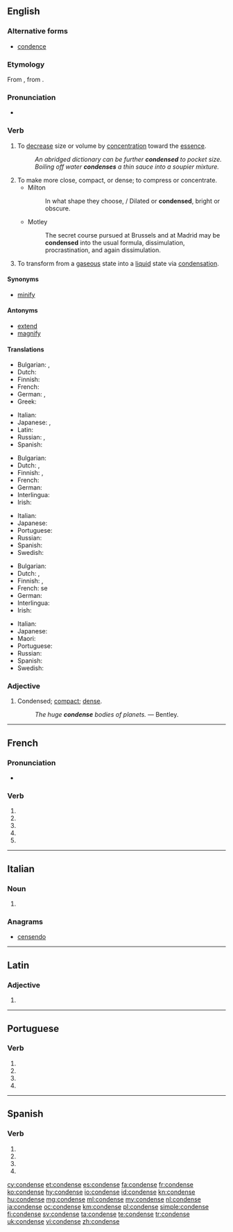 {{also|condensé}}
==English==

===Alternative forms===
* [[condence]]

===Etymology===
From {{etyl|frm|en}} {{term|condenser|lang=frm}}, from {{etyl|la|en}} {{term|condensare|lang=la}}.

===Pronunciation===
* {{audio|En-us-condense.ogg|Audio (US)|lang=en}}

===Verb===
{{en-verb|condenses|condensing|condensed}}

# {{context|transitive|lang=en}} To [[decrease]] size or volume by [[concentration]] toward the [[essence]].
#: ''An abridged dictionary can be further '''condensed''' to pocket size.''
#: ''Boiling off water '''condenses''' a thin sauce into a soupier mixture.''
# To make more close, compact, or dense; to compress or concentrate.
#* Milton
#*: In what shape they choose, / Dilated or '''condensed''', bright or obscure.
#* Motley
#*: The secret course pursued at Brussels and at Madrid may be '''condensed''' into the usual formula, dissimulation, procrastination, and again dissimulation.
# {{context|intransitive|chemistry|lang=en}} To transform from a [[gas]]eous state into a [[liquid]] state via [[condensation]].

====Synonyms====
* {{sense|to decrease size or volume}} [[minify]]

====Antonyms====
* [[extend]]
* [[magnify]]

====Translations====
{{trans-top|to decrease size or volume}}
* Bulgarian: {{t+|bg|сгъстявам}}, {{t+|bg|концентрирам}}
* Dutch: {{t+|nl|verdichten}}
* Finnish: {{t+|fi|tiivistää}}
* French: {{t+|fr|condenser}}
* German: {{t+|de|kondensieren}}, {{t|de|verkleinern}}
* Greek: {{t+|el|συμπυκνώνω|tr=sympyknóno|sc=Grek}}
{{trans-mid}}
* Italian: {{t|it|condensare}}
* Japanese: {{t+|ja|縮小|alt=縮小する|tr=shukushō suru|sc=Jpan}}, {{t|ja|縮める|tr=chizimeru|sc=Jpan}}
* Latin: {{t|la|condensare}}
* Russian: {{t+|ru|сгущать|impf|tr=sguščátʹ|sc=Cyrl}}, {{t+|ru|сгустить|pf|tr=sgustítʹ|sc=Cyrl}}
* Spanish: {{t|es|condensar}}
{{trans-bottom}}

{{trans-top|to transform something into a liquid}}
* Bulgarian: {{t+|bg|втечнявам}}
* Dutch: {{t+|nl|condenseren}}, {{t+|nl|neerslaan}}
* Finnish: {{t+|fi|tiivistää}}, {{t|fi|kondensoida}}
* French: {{t+|fr|condenser}}
* German: {{t+|de|kondensieren}}
* Interlingua: {{t|ia|condensar}}
* Irish: {{t|ga|comhdhlúthaigh}}
{{trans-mid}}
* Italian: {{t|it|condensare}}
* Japanese: {{t+|ja|液化|alt=液化する|tr=ekika suru|sc=Jpan}}
* Portuguese: {{t+|pt|condensar}}
* Russian: {{t|ru|конденсироваться|impf|pf|tr=kondɛnsírovatʹsja}}
* Spanish: {{t|es|condensar}}
* Swedish: {{t+|sv|kondensera}}
{{trans-bottom}}

{{trans-top|to be transformed into a liquid}}
* Bulgarian: {{t|bg|втечнявам се}}
* Dutch: {{t+|nl|condenseren}}, {{t+|nl|neerslaan}}
* Finnish: {{t+|fi|tiivistyä}}, {{t|fi|kondensoitua}}
* French: se {{t+|fr|condenser}}
* German: {{t+|de|kondensieren}}
* Interlingua: {{t|ia|condensar}}
* Irish: {{t|ga|comhdhlúthaigh}}
{{trans-mid}}
* Italian: {{t|it|condensarsi}}
* Japanese: {{t+|ja|液化|alt=液化する|tr=ekika suru|sc=Jpan}}
* Maori: {{t|mi|whakatōtā}}
* Portuguese: {{t+|pt|condensar}}
* Russian: {{t|ru|конденсироваться|impf|pf|tr=kondɛnsírovatʹsja}}
* Spanish: {{t|es|condensar}}
* Swedish: {{t+|sv|kondensera}}
{{trans-bottom}}

===Adjective===
{{en-adj}}

# {{context|archaic|lang=en}} Condensed; [[compact]]; [[dense]].
#: ''The huge '''condense''' bodies of planets.'' &mdash; Bentley.

----

==French==

===Pronunciation===
* {{homophones|lang=fr|condensent|condenses}}

===Verb===
{{fr-verb-form}}

# {{inflection of|condenser||1|s|pres|indc|lang=fr}}
# {{inflection of|condenser||3|s|pres|indc|lang=fr}}
# {{inflection of|condenser||1|s|pres|subj|lang=fr}}
# {{inflection of|condenser||3|s|pres|subj|lang=fr}}
# {{inflection of|condenser||2|s|impr|lang=fr}}

----

==Italian==

===Noun===
{{head|it|plural}} {{g|f}}

# {{plural of|condensa|lang=it}}

===Anagrams===
* [[censendo#Italian|censendo]]

----

==Latin==

===Adjective===
{{la-adj-form|condense}}

# {{inflection of|condensus||voc|m|s|lang=la}}

----

==Portuguese==

===Verb===
{{pt-verb-form}}

# {{inflection of|condensar||1|s|pres|subj|lang=pt}}
# {{inflection of|condensar||3|s|pres|subj|lang=pt}}
# {{inflection of|condensar||1|s|impr|lang=pt}}
# {{inflection of|condensar||3|s|impr|lang=pt}}

----

==Spanish==

===Verb===
{{es-verb-form|condensar}}

# {{es-verb form of|ending=ar|mood=imperative|pers=2|formal=yes|number=singular|condensar}}
# {{es-verb form of|ending=ar|mood=subjunctive|tense=present|pers=1|number=singular|condensar}}
# {{es-verb form of|ending=ar|mood=subjunctive|tense=present|pers=2|formal=yes|number=singular|condensar}}
# {{es-verb form of|ending=ar|mood=subjunctive|tense=present|pers=3|number=singular|condensar}}

[[cy:condense]]
[[et:condense]]
[[es:condense]]
[[fa:condense]]
[[fr:condense]]
[[ko:condense]]
[[hy:condense]]
[[io:condense]]
[[id:condense]]
[[kn:condense]]
[[hu:condense]]
[[mg:condense]]
[[ml:condense]]
[[my:condense]]
[[nl:condense]]
[[ja:condense]]
[[oc:condense]]
[[km:condense]]
[[pl:condense]]
[[simple:condense]]
[[fi:condense]]
[[sv:condense]]
[[ta:condense]]
[[te:condense]]
[[tr:condense]]
[[uk:condense]]
[[vi:condense]]
[[zh:condense]]